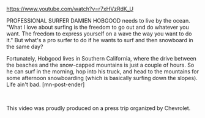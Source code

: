 https://www.youtube.com/watch?v=r7xHVzRdK_U

PROFESSIONAL SURFER DAMIEN HOBGOOD needs to live by the ocean. "What I love about surfing is the freedom to go out and do whatever you want. The freedom to express yourself on a wave the way you want to do it." But what's a pro surfer to do if he wants to surf and then snowboard in the same day?

Fortunately, Hobgood lives in Southern California, where the drive between the beaches and the snow-capped mountains is just a couple of hours. So he can surf in the morning, hop into his truck, and head to the mountains for some afternoon snowboarding (which is basically surfing down the slopes). Life ain't bad. [mn-post-ender]

&nbsp;


This video was proudly produced on a press trip organized by Chevrolet.

&nbsp;